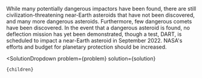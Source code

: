 

While many potentially dangerous impactors have been found, there are still civilization-threatening near-Earth asteroids that have not been discovered, and many more dangerous asteroids. Furthermore, few dangerous comets have been discovered. In the event that a dangerous asteroid is found, no deflection mission has yet been demonstrated, though a test, DART, is scheduled to impact a near-Earth asteroid in September 2022. NASA's efforts and budget for planetary protection should be increased.

  <SolutionDropdown 
    problem={problem} 
    solution={solution}
  >
    {children}
  </SolutionDropdown>
